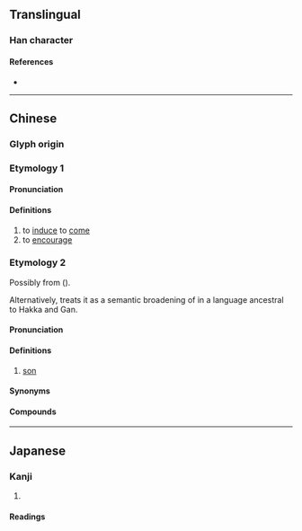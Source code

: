 {{also|俫}}
{{character info}}
==Translingual==

===Han character===
{{Han char|rn=9|rad=人|as=08|sn=10|four=|canj=ODOO|ids=⿰亻來}}

====References====
* {{Han ref|kx=0107.130|dkj=00755|dj=0227.210|hdz=10172.020|uh=5008|ud=20488}}

----

==Chinese==

===Glyph origin===
{{Han etym}}

===Etymology 1===
{{zh-forms|s=俫}}

====Pronunciation====
{{zh-pron
|m=lái
|c=loi4
|mc=y
|oc=y
|ma=
|cat=v
}}

====Definitions====
{{zh-hanzi}}

# to [[induce]] to [[come]]
# to [[encourage]]

===Etymology 2===
{{zh-forms|s=俫|alt=孻,賴,徠,乃-Pingxiang Gan}}
Possibly from {{och-l|兒|son|id=2}} ({{zh-ref|Schuessler, 2007}}).

Alternatively, {{zh-ref|Sagart (2002)}} treats it as a semantic broadening of {{zh-l|孻|tr=-|youngest son}} in a language ancestral to Hakka and Gan.

====Pronunciation====
{{zh-pron
|h=pfs=lai;gd=lai4
|cat=n
}}

====Definitions====
{{zh-hanzi}}

# {{lb|zh|Hakka|dialectal Gan}} [[son]]

====Synonyms====
{{zh-dial|兒子}}

====Compounds====
{{zh-der|倈仔|細倈人|細倈仔}}

----

==Japanese==

===Kanji===
{{ja-kanji|grade=|rs=人08}}

# {{rfdef|ja|sort=人08}}

====Readings====
{{ja-readings
|goon=らい
|kanon=らい
|kun=}}